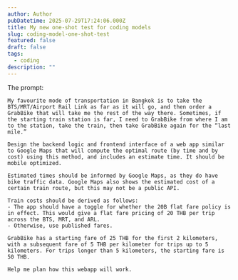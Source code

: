 ```yaml
---
author: Author
pubDatetime: 2025-07-29T17:24:06.000Z
title: My new one-shot test for coding models
slug: coding-model-one-shot-test
featured: false
draft: false
tags:
  - coding
description: ""
---
```


The prompt:

```
My favourite mode of transportation in Bangkok is to take the BTS/MRT/Airport Rail Link as far as it will go, and then order a GrabBike that will take me the rest of the way there. Sometimes, if the starting train station is far, I need to GrabBike from where I am to the station, take the train, then take GrabBike again for the “last mile.”

Design the backend logic and frontend interface of a web app similar to Google Maps that will compute the optimal route (by time and by cost) using this method, and includes an estimate time. It should be mobile optimized.

Estimated times should be informed by Google Maps, as they do have bike traffic data. Google Maps also shows the estimated cost of a certain train route, but this may not be a public API.

Train costs should be derived as follows:
- The app should have a toggle for whether the 20B flat fare policy is in effect. This would give a flat fare pricing of 20 THB per trip across the BTS, MRT, and ARL.
- Otherwise, use published fares.

GrabBike has a starting fare of 25 THB for the first 2 kilometers, with a subsequent fare of 5 THB per kilometer for trips up to 5 kilometers. For trips longer than 5 kilometers, the starting fare is 50 THB.

Help me plan how this webapp will work.
```
